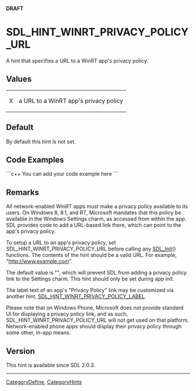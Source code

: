 '''DRAFT'''

<!-- #*^*^*^*^*See http://wiki.libsdl.org/moin.cgi/SGEnumerations for details on editing this page*^*^*^*^* -->


= SDL_HINT_WINRT_PRIVACY_POLICY_URL =
A hint that specifies a URL to a WinRT app's privacy policy.




== Values ==
{|
|X
|a URL to a WinRT app's privacy policy
|}


== Default ==
By default this hint is not set.


== Code Examples ==
```c++
You can add your code example here
```

<!-- #Leave this section as-is unless you have a code example to put in.  In that case, replace You can add your code example here with your code example following the Style Guide instructions.  Leave the rest of the markup alone and delete this comment. -->


== Remarks ==
All network-enabled WinRT apps must make a privacy policy available to its users.  On Windows 8, 8.1, and RT, Microsoft mandates that this policy be available in the Windows Settings charm, as accessed from within the app.  SDL provides code to add a URL-based link there, which can point to the app's privacy policy.

To setup a URL to an app's privacy policy, set SDL_HINT_WINRT_PRIVACY_POLICY_URL before calling any [[SDL_Init]]() functions.  The contents of the hint should be a valid URL.  For example, "http://www.example.com".

The default value is "", which will prevent SDL from adding a privacy policy link to the Settings charm.  This hint should only be set during app init.

The label text of an app's "Privacy Policy" link may be customized via another hint, [[SDL_HINT_WINRT_PRIVACY_POLICY_LABEL]].

Please note that on Windows Phone, Microsoft does not provide standard UI for displaying a privacy policy link, and as such, SDL_HINT_WINRT_PRIVACY_POLICY_URL will not get used on that platform.  Network-enabled phone apps should display their privacy policy through some other, in-app means.


== Version ==
This hint is available since SDL 2.0.3.


----
[[CategoryDefine]], [[CategoryHints]]
<!-- #See the Style Guide for instructions on editing the footer. -->
